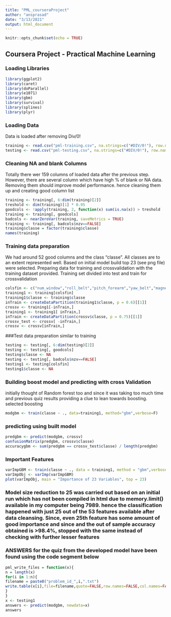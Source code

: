 ```yaml
---
title: "PML_courseraProject"
author: "ansprasad"
date: "3/13/2021"
output: html_document
---
```


```r
knitr::opts_chunk$set(echo = TRUE)
```



## Coursera Project - Practical Machine Learning

### Loading Libraries

```r
library(ggplot2)
library(caret)
library(doParallel)
library(e1071)
library(gbm)
library(survival)
library(splines)
library(plyr)
```
### Loading Data 
Data is loaded after removing Div/0!
```r
training <- read.csv("pml-training.csv", na.strings=c("#DIV/0!"), row.names = 1)
testing <- read.csv("pml-testing.csv", na.strings=c("#DIV/0!"), row.names = 1)
```

### Cleaning NA and blank Columns 
Totally there wer 159 columns of loaded data after the previous step. However, there are several column which have high % of blank or NA data. Removing them should improve model performance. hence cleaning them up and creating good column list
```r
training <- training[, 6:dim(training)[2]]
treshold <- dim(training)[1] * 0.95
goodcols <- !apply(training, 2, function(x) sum(is.na(x)) > treshold  || sum(x=="") > treshold)
training <- training[, goodcols]
badcols <- nearZeroVar(training, saveMetrics = TRUE)
training <- training[, badcols$nzv==FALSE]
training$classe = factor(training$classe)
names(training)
```

### Training data preparation
We had around 52 good columns and the class "classe". All classes are to an extent represented well. Based on initial model build top 23 (see png file) were selected.
Preparing data for training and crossvalidation with the training dataset provided. Training set divided into test and train for crossvalidation
```r
colsfin <- c("num_window","roll_belt","pitch_forearm","yaw_belt","magnet_dumbbell_z","magnet_dumbbell_y","roll_forearm","pitch_belt","magnet_belt_z","roll_dumbbell","accel_dumbbell_z","gyros_belt_z","accel_forearm_x","accel_dumbbell_y","gyros_dumbbell_y","accel_dumbbell_x","magnet_forearm_z","roll_arm","yaw_arm","gyros_arm_y","gyros_belt_y","magnet_belt_x","magnet_forearm_x")
training1 <- training[colsfin]
training1$classe <- training$classe
inTrain <- createDataPartition(training1$classe, p = 0.6)[[1]]
crossv <- training1[-inTrain,]
training1 <- training1[ inTrain,]
inTrain <- createDataPartition(crossv$classe, p = 0.75)[[1]]
crossv_test <- crossv[ -inTrain,]
crossv <- crossv[inTrain,]
```

###Test data preparation similar to training
```r
testing <- testing[, 6:dim(testing)[2]]
testing <- testing[, goodcols]
testing$classe <- NA
testing <- testing[, badcols$nzv==FALSE]
testing1 <- testing[colsfin]
testing1$classe <- NA
```

### Building boost model and predicting with cross Validation 
initially thought of Random forest too and since it was taking too much time and previous quiz results providing a clue to lean towards boosting. selected boosting
```r
modgbm <- train(classe ~ ., data=training1, method="gbm",verbose=F)
```
### predicting using built model

```r
predgbm <- predict(modgbm, crossv)
confusionMatrix(predgbm, crossv$classe)
accuracygbm <- sum(predgbm == crossv_test$classe) / length(predgbm)
```


### Important Features
```r
varImpGBM <- train(classe ~ ., data = training1, method = "gbm",verbose=F)
varImpObj <- varImp(varImpGBM)
plot(varImpObj, main = "Importance of 23 Variables", top = 23)
```
### Model size reduction to 25 was carried out based on an initial run which has not been compiled in html due to memory.limit() available in my computer being 7989. hence the classification happened with just 25 out of the 53 features available after data cleansing. Since, even 25th feature has some amount of good importance and since and the out of sample accuracy obtained is >98.4%, stopped with the same instead of checking with further lesser features




### ANSWERS for the quiz from the developed model have been found using the code segment below


```r
pml_write_files = function(x){
n = length(x)
for(i in 1:n){
filename = paste0("problem_id_",i,".txt")
write.table(x[i],file=filename,quote=FALSE,row.names=FALSE,col.names=FALSE)
}
}
x <- testing1
answers <- predict(modgbm, newdata=x)
answers
```


